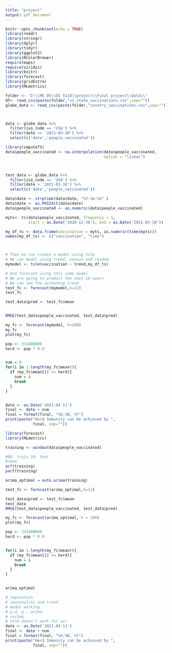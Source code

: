 ```yaml
---
title: "project"
output: pdf_document
---
```


```r
knitr::opts_chunk$set(echo = TRUE)
library(readr)
library(stringr)
library(dplyr)
library(tidyr)
library(ggplot2)
library(RColorBrewer)
require(maps)
require(viridis)
library(knitr)
library(forecast)
library(gridExtra)
library(MLmetrics)
```

```r
folder <- "D:\\MS DS\\DS 5110\\project\\Final project\\data\\"
df<- read_csv(paste(folder,"us_state_vaccinations.csv",sep=""))
globe_data <- read_csv(paste(folder,"country_vaccinations.csv",sep=""))



data <- globe_data %>%
  filter(iso_code == 'USA') %>%
  filter(date <= '2021-03-30') %>%
  select(c('date','people_vaccinated'))

library(imputeTS)
data$people_vaccinated <- na.interpolation(data$people_vaccinated,
                                           option = "linear")



test_data <- globe_data %>%
  filter(iso_code == 'USA') %>%
  filter(date > '2021-03-30') %>%
  select(c('date','people_vaccinated'))

data$date <- strptime(data$date, "%Y-%m-%d" )
data$date <- as.POSIXct(data$date)
data$people_vaccinated <- as.numeric(data$people_vaccinated)

myts<- ts(data$people_vaccinated, frequency = 1,
          start = as.Date('2020-12-20'), end = as.Date('2021-03-30'))

my_df_ts <- data.frame(vaccination = myts, as.numeric(time(myts)))
names(my_df_ts) <- c("vaccination", "time")



# Then we can create a model using tslm
# We can model using trend, season and random
mymodel <- tslm(vaccination ~ trend,my_df_ts)

# And forecast using this same model
# We are going to predict the next 10 years
# We can see the ascending trend
test_fc <- forecast(mymodel,h=12)
test_fc

test_data$pred <- test_fc$mean


RMSE(test_data$people_vaccinated, test_data$pred)

my_fc <- forecast(mymodel, h=200)
my_fc
plot(my_fc)

pop <- 331400000
herd <- pop * 0.9


num = 0
for(i in 1:length(my_fc$mean)){
  if (my_fc$mean[i] >= herd){
    num = i
    break
  }
}


date <- as.Date('2021-04-11') 
final <- date + num
final = format(final, "%d,%B, %Y")
print(paste("Herd Immunity can be achieved by ",
            final, sep=""))
```



```r
library(forecast)
library(MLmetrics)

training <- window(data$people_vaccinated)

#90- train 10- test
#rmse
acf(training)
pacf(training)

arima_optimal = auto.arima(training)

test_fc <- forecast(arima_optimal,h=12)

test_data$pred <- test_fc$mean
test_data
RMSE(test_data$people_vaccinated, test_data$pred)

my_fc <- forecast(arima_optimal, h = 200)
plot(my_fc)

pop <- 331400000
herd <- pop * 0.9


for(i in 1:length(my_fc$mean)){
  if (my_fc$mean[i] >= herd){
    num = i
    break
  }
}


arima_optimal

# imputation
# seasonality and trend
# model working
# p,d, q , arima 
# sarima
# tslm doesn't work for us!
date <- as.Date('2021-04-11') 
final <- date + num
final = format(final, "%d,%B, %Y")
print(paste("Herd Immunity can be achieved by ",
            final, sep=""))
```

